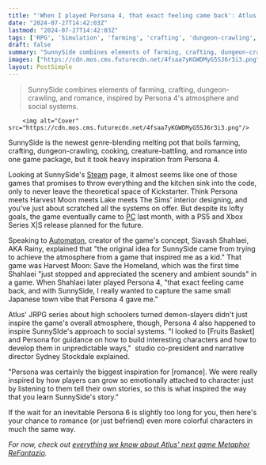 ```yaml
---
title: "'When I played Persona 4, that exact feeling came back': Atlus' JRPG served as massive inspiration for one hot new indie farming sim"
date: "2024-07-27T14:42:03Z"
lastmod: "2024-07-27T14:42:03Z"
tags: ['RPG', 'Simulation', 'farming', 'crafting', 'dungeon-crawling', 'cooking', 'creature-battling', 'romance', 'Harvest Moon', 'Persona 4', 'The Sims', 'JRPG']
draft: false
summary: "SunnySide combines elements of farming, crafting, dungeon-crawling, and romance, inspired by Persona 4's atmosphere and social systems."
images: ["https://cdn.mos.cms.futurecdn.net/4fsaa7yKGWDMyG5SJ6r3i3.png"]
layout: PostSimple
---
```

> SunnySide combines elements of farming, crafting, dungeon-crawling, and romance, inspired by Persona 4's atmosphere and social systems.


        <img alt="Cover" src="https://cdn.mos.cms.futurecdn.net/4fsaa7yKGWDMyG5SJ6r3i3.png"/>
        
SunnySide is the newest genre-blending melting pot that boils farming, crafting, dungeon-crawling, cooking, creature-battling, and romance into one game package, but it took heavy inspiration from Persona 4.

Looking at SunnySide's [Steam](https://store.steampowered.com/app/1746930/SunnySide/) page, it almost seems like one of those games that promises to throw everything and the kitchen sink into the code, only to never leave the theoretical space of Kickstarter. Think Persona meets Harvest Moon meets Lake meets The Sims' interior designing, and you've just about scratched all the systems on offer. But despite its lofty goals, the game eventually came to [PC](https://store.steampowered.com/app/1746930/SunnySide/) last month, with a PS5 and Xbox Series X|S release planned for the future.

Speaking to [Automaton](https://automaton-media.com/en/pr/taking-influence-from-persona-4-sunnyside-is-a-farming-life-simulator-that-takes-you-to-japans-countryside/), creator of the game's concept, Siavash Shahlaei, AKA Rainy, explained that "the original idea for SunnySide came from trying to achieve the atmosphere from a game that inspired me as a kid." That game was Harvest Moon: Save the Homeland, which was the first time Shahlaei "just stopped and appreciated the scenery and ambient sounds" in a game. When Shahlaei later played Persona 4, "that exact feeling came back, and with SunnySide, I really wanted to capture the same small Japanese town vibe that Persona 4 gave me."

Atlus' JRPG series about high schoolers turned demon-slayers didn't just inspire the game's overall atmosphere, though, Persona 4 also happened to inspire SunnySIde's approach to social systems. "I looked to [Fruits Basket] and Persona for guidance on how to build interesting characters and how to develop them in unpredictable ways,"  studio co-president and narrative director Sydney Stockdale explained.

"Persona was certainly the biggest inspiration for [romance]. We were really inspired by how players can grow so emotionally attached to character just by listening to them tell their own stories, so this is what inspired the way that you learn SunnySide's story."

If the wait for an inevitable Persona 6 is slightly too long for you, then here's your chance to romance (or just befriend) even more colorful characters in much the same way.

*For now, check out *[<em>everything we know about Atlus’ next game Metaphor ReFantazio</em>](https://www.gamesradar.com/games/jrpg/metaphor-refantazio-guide/)*.*
        